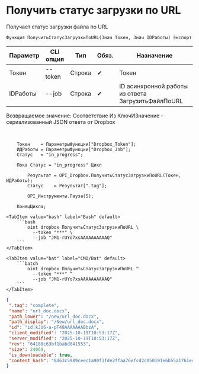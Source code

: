﻿---
sidebar_position: 6
description: Получить статус загрузки по URL и другие функции для работы с Dropbox в Открытом пакете интеграций - бесплатной open-source библиотеке интеграций для 1С:Предприятие 8, OneScript и CLI
keywords: [1C, 1С, 1С:Предприятие, 1С:Предприятие 8.3, API, Интеграция, Сервисы, Обмен, OneScript, CLI, Dropbox]
---


# Получить статус загрузки по URL
 Получает статус загрузки файла по URL



`Функция ПолучитьСтатусЗагрузкиПоURL(Знач Токен, Знач IDРаботы) Экспорт`

  | Параметр | CLI опция | Тип | Обяз. | Назначение |
  |-|-|-|-|-|
  | Токен | --token | Строка | &#x2714; | Токен |
  | IDРаботы | --job | Строка | &#x2714; | ID асинхронной работы из ответа ЗагрузитьФайлПоURL |

  
  Возвращаемое значение:   Соответствие Из КлючИЗначение - сериализованный JSON ответа от Dropbox

<br/>



```bsl title="Пример использования для 1С:Предприятие/OneScript"
    Токен    = ПараметрыФункции["Dropbox_Token"];
    ИДРаботы = ПараметрыФункции["Dropbox_Job"];
    Статус   = "in_progress";

    Пока Статус = "in_progress" Цикл

        Результат = OPI_Dropbox.ПолучитьСтатусЗагрузкиПоURL(Токен, ИДРаботы);
        Статус    = Результат[".tag"];

        OPI_Инструменты.Пауза(5);

    КонецЦикла;
```
    

 <Tabs>
  
    <TabItem value="bash" label="Bash" default>
        ```bash
            oint dropbox ПолучитьСтатусЗагрузкиПоURL \
              --token "***" \
              --job "JM1-rUYo7xsAAAAAAAAAAQ"
        ```
    </TabItem>
  
    <TabItem value="bat" label="CMD/Bat" default>
        ```batch
            oint dropbox ПолучитьСтатусЗагрузкиПоURL ^
              --token "***" ^
              --job "JM1-rUYo7xsAAAAAAAAAAQ"
        ```
    </TabItem>
</Tabs>


```json title="Результат"
{
 ".tag": "complete",
 "name": "url_doc.docx",
 "path_lower": "/new/url_doc.docx",
 "path_display": "/New/url_doc.docx",
 "id": "id:kJU6-a-pT48AAAAAAABbzA",
 "client_modified": "2025-10-19T10:53:17Z",
 "server_modified": "2025-10-19T10:53:17Z",
 "rev": "64180c63bf1babd841553",
 "size": 24069,
 "is_downloadable": true,
 "content_hash": "8d63c5989ceec1a90f3fde2ffaa76efcd2c050191e6b55a1761e4e352590bd8c"
}
```
